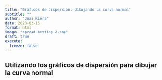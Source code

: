 ```yaml
---
title: "Gráficos de dispersión: dibujando la curva normal"
subtitle: ""
author: "Juan Riera"
date: 2023-02-15
format: html
image: "spread-betting-2.png"
draft: true
execute: 
  freeze: false
---
```


## Utilizando los gráficos de dispersión para dibujar la curva normal
